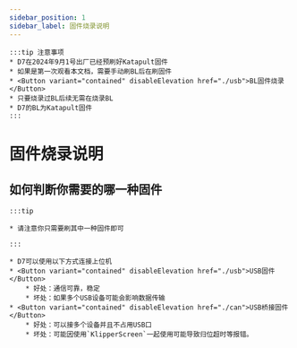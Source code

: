 ```yaml
---
sidebar_position: 1
sidebar_label: 固件烧录说明
---
```





    :::tip 注意事项
    * D7在2024年9月1号出厂已经预刷好Katapult固件
    * 如果是第一次观看本文档，需要手动刷BL后在刷固件 
    * <Button variant="contained" disableElevation href="./usb">BL固件烧录</Button>
    * 只要烧录过BL后续无需在烧录BL
    * D7的BL为Katapult固件
    :::


# 固件烧录说明


## 如何判断你需要的哪一种固件

    :::tip

    * 请注意你只需要刷其中一种固件即可

    :::
    
    * D7可以使用以下方式连接上位机
    * <Button variant="contained" disableElevation href="./usb">USB固件</Button>
        * 好处：通信可靠，稳定
        * 坏处：如果多个USB设备可能会影响数据传输
    * <Button variant="contained" disableElevation href="./can">USB桥接固件</Button>
        * 好处：可以接多个设备并且不占用USB口
        * 坏处：可能因使用`KlipperScreen`一起使用可能导致归位超时等报错。

